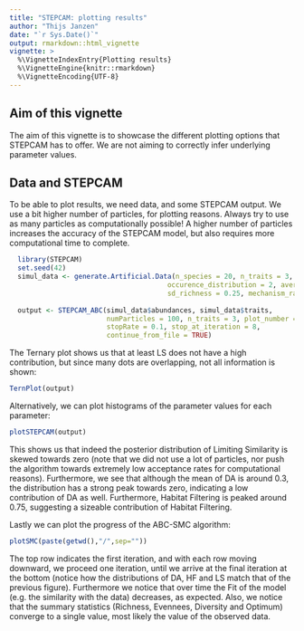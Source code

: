 ```yaml
---
title: "STEPCAM: plotting results"
author: "Thijs Janzen"
date: "`r Sys.Date()`"
output: rmarkdown::html_vignette
vignette: >
  %\VignetteIndexEntry{Plotting results}
  %\VignetteEngine{knitr::rmarkdown}
  %\VignetteEncoding{UTF-8}
---
```


## Aim of this vignette
The aim of this vignette is to showcase the different plotting options that STEPCAM has to offer. We are not aiming to correctly infer underlying parameter values.

## Data and STEPCAM 
To be able to plot results, we need data, and some STEPCAM output. We use a bit higher number of particles, for plotting reasons. Always try to use as many particles as computationally possible! A higher number of particles increases the accuracy of the STEPCAM model, but also requires more computational time to complete. 
```r
  library(STEPCAM)
  set.seed(42)
  simul_data <- generate.Artificial.Data(n_species = 20, n_traits = 3, n_communities = 10,
                                       occurence_distribution = 2, average_richness = 0.6,
                                       sd_richness = 0.25, mechanism_random = FALSE)
  
  output <- STEPCAM_ABC(simul_data$abundances, simul_data$traits,
                        numParticles = 100, n_traits = 3, plot_number = 5,
                        stopRate = 0.1, stop_at_iteration = 8, 
                        continue_from_file = TRUE)
```

The Ternary plot shows us that at least LS does not have a high contribution, but since many dots are overlapping, not all information is shown:
```r
TernPlot(output)
```

Alternatively, we can plot histograms of the parameter values for each parameter:
```r
plotSTEPCAM(output)
```

This shows us that indeed the posterior distribution of Limiting Similarity is skewed towards zero (note that we did not use a lot of particles, nor push the algorithm towards extremely low acceptance rates for computational reasons). Furthermore, we see that although the mean of DA is around 0.3, the distribution has a strong peak towards zero, indicating a low contribution of DA as well. Furthermore, Habitat Filtering is peaked around 0.75, suggesting a sizeable contribution of Habitat Filtering.

Lastly we can plot the progress of the ABC-SMC algorithm:
```r
plotSMC(paste(getwd(),"/",sep=""))
```

The top row indicates the first iteration, and with each row moving downward, we proceed one iteration, until we arrive at the final iteration at the bottom (notice how the distributions of DA, HF and LS match that of the previous figure).
Furthermore we notice that over time the Fit of the model (e.g. the similarity with the data) decreases, as expected. Also, we notice that the summary statistics (Richness, Evennees, Diversity and Optimum) converge to a single value, most likely the value of the observed data. 